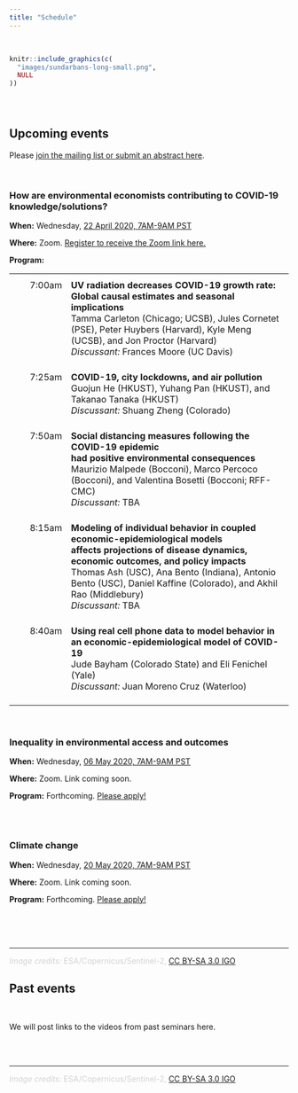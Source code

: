 ```yaml
---
title: "Schedule"
---
```


<br>

```r
knitr::include_graphics(c(
  "images/sundarbans-long-small.png",
  NULL
))
```

<br>

# {.tabset .tabset-fade}

## **Upcoming events**

Please [join the mailing list or submit an abstract here](https://edrubin.typeform.com/to/WpCbOW).

<br>

### How are environmental economists contributing to COVID-19 knowledge/solutions?

**When:** Wednesday, [22 April 2020, 7AM-9AM PST](https://everytimezone.com/s/b14ac038)

**Where:** Zoom. <a href="https://cornell.zoom.us/webinar/register/WN_Gihv3AJeSuic_yMQYe8DEQ">Register to receive the Zoom link here.</a>

**Program:** 

  <p>
  <table style="width:100%">
    <tr>
      <th> </th>
      <th> </th>
      <th> </th>
    </tr>
    <!-- Talk 1 -->
    <tr valign="top">
      <td>&nbsp;&nbsp;&nbsp;</td>
      <td>7:00am</td>
      <td>
      	<b>UV radiation decreases COVID-19 growth rate: Global causal estimates and seasonal implications</b>
      	<br>Tamma Carleton (Chicago; UCSB), Jules Cornetet (PSE), Peter Huybers (Harvard), Kyle Meng (UCSB), and Jon Proctor (Harvard)
      	<br><i>Discussant:</i> Frances Moore (UC Davis)
      	<br><br>
      </td>
    </tr>
    <!-- Talk 2 -->
    <tr valign="top">
      <td></td>
      <td>7:25am</td>
      <td>
      	<b>COVID-19, city lockdowns, and air pollution</b>
      	<br>Guojun He (HKUST), Yuhang Pan (HKUST), and Takanao Tanaka (HKUST)
      	<br><i>Discussant:</i> Shuang Zheng (Colorado)
      	<br><br>
      </td>
    </tr>
    <!-- Talk 3 -->
    <tr valign="top">
      <td></td>
      <td>7:50am</td>
      <td><b>
      		Social distancing measures following the COVID-19 epidemic
      		<br>had positive environmental consequences
      	</b>
      	<br>Maurizio Malpede (Bocconi), Marco Percoco (Bocconi), and Valentina Bosetti (Bocconi; RFF-CMC)
      	<br><i>Discussant:</i> TBA
      	<br><br>
      </td>
    </tr>
    <!-- Talk 4 -->
    <tr valign="top">
      <td></td>
      <td>8:15am</td>
      <td>
      	<b>
      		Modeling of individual behavior in coupled economic-epidemiological models
      		<br>affects projections of disease dynamics, economic outcomes, and policy impacts
      	</b>
	    	<br>Thomas Ash (USC), Ana Bento (Indiana), Antonio Bento (USC), Daniel Kaffine (Colorado), and Akhil Rao (Middlebury)
	    	<br><i>Discussant:</i> TBA
	    	<br><br>
      </td>
    </tr>
    <!-- Talk 5 -->
    <tr valign="top">
      <td></td>
      <td>8:40am</td>
      <td>
      	<b>Using real cell phone data to model behavior in an economic-epidemiological model of COVID-19</b>
	    	<br>Jude Bayham (Colorado State) and Eli Fenichel (Yale)
	    	<br><i>Discussant:</i> Juan Moreno Cruz (Waterloo)
	    	<br><br>
      </td>
    </tr>
  </table>
  </p>

<br>

### Inequality in environmental access and outcomes

**When:** Wednesday, [06 May 2020, 7AM-9AM PST](https://everytimezone.com/s/c36b9416)

**Where:** Zoom. Link coming soon.

**Program:** Forthcoming. [Please apply!](https://edrubin.typeform.com/to/WpCbOW)

<br><br>

### Climate change

**When:** Wednesday, [20 May 2020, 7AM-9AM PST](https://everytimezone.com/s/775e8dfd)

**Where:** Zoom. Link coming soon.

**Program:** Forthcoming. [Please apply!](https://edrubin.typeform.com/to/WpCbOW)


<br><br><br>

---

<font color="#d3d3d3">*Image credits:* ESA/Copernicus/Sentinel-2, [CC BY-SA 3.0 IGO](http://www.esa.int/ESA_Multimedia/Terms_and_Conditions)</font>


## **Past events**

<br>

We will post links to the videos from past seminars here.

<br><br>

---

<font color="#d3d3d3">*Image credits:* ESA/Copernicus/Sentinel-2, [CC BY-SA 3.0 IGO](http://www.esa.int/ESA_Multimedia/Terms_and_Conditions)</font>
